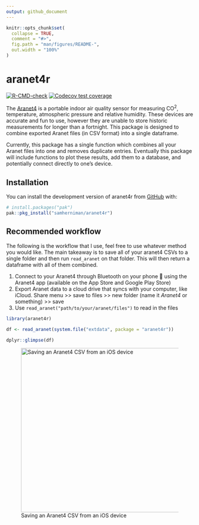 ```yaml
---
output: github_document
---
```


<!-- README.md is generated from README.Rmd. Please edit that file -->

```r
knitr::opts_chunk$set(
  collapse = TRUE,
  comment = "#>",
  fig.path = "man/figures/README-",
  out.width = "100%"
)
```

# aranet4r

<!-- badges: start -->

[![R-CMD-check](https://github.com/samherniman/aranet4r/actions/workflows/R-CMD-check.yaml/badge.svg)](https://github.com/samherniman/aranet4r/actions/workflows/R-CMD-check.yaml) [![Codecov test coverage](https://codecov.io/gh/samherniman/aranet4r/branch/main/graph/badge.svg)](https://app.codecov.io/gh/samherniman/aranet4r?branch=main)

<!-- badges: end -->

The [Aranet4](https://aranet.com/products/aranet4/) is a portable indoor air quality sensor for measuring CO^2^, temperature, atmospheric pressure and relative humidity. These devices are accurate and fun to use, however they are unable to store historic measurements for longer than a fortnight. This package is designed to combine exported Aranet files (in CSV format) into a single dataframe.

Currently, this package has a single function which combines all your Aranet files into one and removes duplicate entries. Eventually this package will include functions to plot these results, add them to a database, and potentially connect directly to one's device.

## Installation

You can install the development version of aranet4r from [GitHub](https://github.com/) with:

``` r
# install.packages("pak")
pak::pkg_install("samherniman/aranet4r")
```

## Recommended workflow

The following is the workflow that I use, feel free to use whatever method you would like. The main takeaway is to save all of your aranet4 CSVs to a single folder and then run `read_aranet` on that folder. This will then return a dataframe with all of them combined.

1.  Connect to your Aranet4 through Bluetooth on your phone 📱 using the Aranet4 app (available on the App Store and Google Play Store)
2.  Export Aranet data to a cloud drive that syncs with your computer, like iCloud. Share menu \>\> save to files \>\> new folder (name it *Aranet4* or something) \>\> save
3.  Use `read_aranet("path/to/your/aranet/files")` to read in the files

```r
library(aranet4r)

df <- read_aranet(system.file("extdata", package = "aranet4r"))
```

```r
dplyr::glimpse(df)
```

![Saving an Aranet4 CSV from an iOS device](man/figures/README-savecsv.GIF){width="443"}
